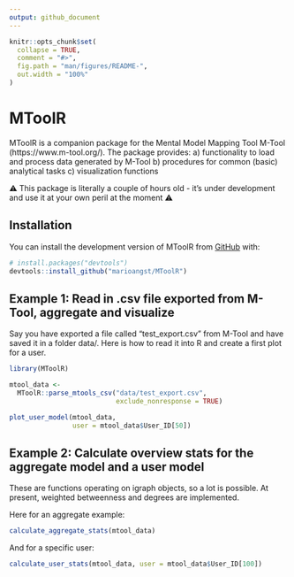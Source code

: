 ```yaml
---
output: github_document
---
```


<!-- README.md is generated from README.Rmd. Please edit that file -->

```r
knitr::opts_chunk$set(
  collapse = TRUE,
  comment = "#>",
  fig.path = "man/figures/README-",
  out.width = "100%"
)
```

# MToolR

<!-- badges: start -->
<!-- badges: end -->

MToolR is a companion package for the Mental Model Mapping Tool M-Tool (https://www.m-tool.org/).
The package provides:
  a) functionality to load and process data generated by M-Tool
  b) procedures for common (basic) analytical tasks
  c) visualization functions
  
⚠️ This package is literally a couple of hours old - it's under development and use it at your own peril at the moment ⚠️

## Installation

You can install the development version of MToolR from [GitHub](https://github.com/) with:

``` r
# install.packages("devtools")
devtools::install_github("marioangst/MToolR")
```

## Example 1: Read in .csv file exported from M-Tool, aggregate and visualize

Say you have exported a file called "test_export.csv" from M-Tool and have saved it in a folder data/. Here is how to read it into R and create a first plot for a user.

```r
library(MToolR)

mtool_data <-
  MToolR::parse_mtools_csv("data/test_export.csv", 
                           exclude_nonresponse = TRUE)

plot_user_model(mtool_data,
                user = mtool_data$User_ID[50])

```

## Example 2: Calculate overview stats for the aggregate model and a user model

These are functions operating on igraph objects, so a lot is possible. At present, weighted betweenness and degrees are implemented.

Here for an aggregate example:

```r
calculate_aggregate_stats(mtool_data)
```

And for a specific user:

```r
calculate_user_stats(mtool_data, user = mtool_data$User_ID[100])
```


<!-- build this with devtools::build_readme() -->
